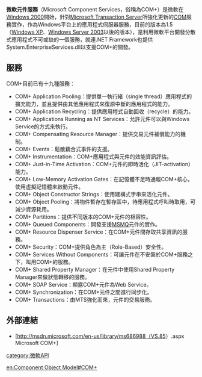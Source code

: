 {{noteTA|G1=IT}}'''微軟元件服務'''（Microsoft Component Services，俗稱為COM+）是微軟在[[Windows_2000|Windows 2000]]開始，針對[[Microsoft_Transaction_Server|Microsoft Transaction Server]]所強化更新的[[COM|COM]]服務實作，作為Windows平台上的應用程式伺服器服務，目前的版本為1.5（[[Windows_XP|Windows XP]]、[[Windows_Server_2003|Windows Server 2003]]以後的版本），是利用微軟平台開發分散式應用程式不可或缺的一個服務，就連.NET Framework也提供System.EnterpriseServices.dll以支援COM+的開發。

==服務==

COM+目前已有十九種服務：

* COM+ Application Pooling：提供單一執行緒（single thread）應用程式的擴充能力，並且提供由其他應用程式來復原中斷的應用程式的能力。
* COM+ Application Recycling：提供應用程式自動回收（recycle）的能力。
* COM+ Applications Running as NT Services：允許元件可以與Windows Service的方式來執行。
* COM+ Compensating Resource Manager：提供交易元件補償能力的機制。
* COM+ Events：鬆散藕合式事件的支援。
* COM+ Instrumentation：COM+應用程式與元件的效能資訊評估。
* COM+ Just-in-Time Activation：COM+元件的即時活化（JIT-activation）能力。 
* COM+ Low-Memory Activation Gates：在記憶體不足時通報COM+核心，使用虛擬記憶體來啟動元件。
* COM+ Object Constructor Strings：使用建構式字串來活化元件。 
* COM+ Object Pooling：將物件暫存在暫存區中，待應用程式呼叫時取用，可減少資源耗用。
* COM+ Partitions：提供不同版本的COM+元件的相容性。 
* COM+ Queued Components：開發支援[[Microsoft_Message_Queuing|MSMQ]]元件的實作。 
* COM+ Resource Dispenser Service：在COM+元件間存取共享資訊的服務。
* COM+ Security：COM+提供角色為主（Role-Based）安全性。
* COM+ Services Without Components：可讓元件在不安裝於COM+服務之下，叫用COM+的服務。
* COM+ Shared Property Manager：在元件中使用Shared Property Manager來做狀態轉移的服務。
* COM+ SOAP Service：顯露COM+元件為Web Service。
* COM+ Synchronization：在COM+元件之間進行同步化。
* COM+ Transactions：由MTS強化而來，元件的交易服務。

==外部連結==

* [http://msdn.microsoft.com/en-us/library/ms686988（VS.85）.aspx Microsoft COM+]{{Dead link|date=2018年10月 |bot=InternetArchiveBot |fix-attempted=yes }}

{{Microsoft APIs}} 
{{視窗元件}}

[[category:微軟API|category:微軟API]]

[[en:Component_Object_Model#COM+|en:Component Object Model#COM+]]